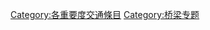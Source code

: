 {{catmore1|[[Wikipedia:桥梁专题|Wikipedia:桥梁专题]]}}
{{Articles by Importance|topic=桥梁|project=桥梁|format=TOC}}
{{emptycat}}

[[Category:各重要度交通條目|Category:各重要度交通條目]]
[[Category:桥梁专题|Category:桥梁专题]]